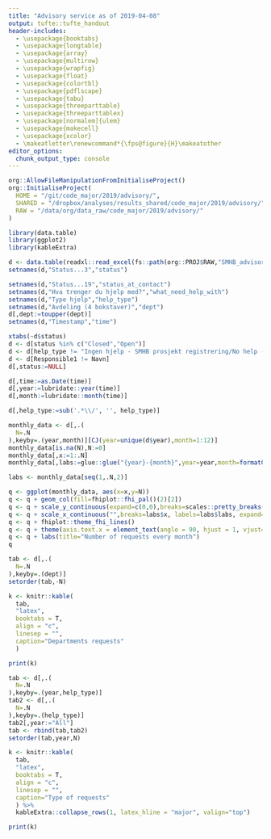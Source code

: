 ```yaml
---
title: "Advisory service as of 2019-04-08"
output: tufte::tufte_handout
header-includes:
  - \usepackage{booktabs}
  - \usepackage{longtable}
  - \usepackage{array}
  - \usepackage{multirow}
  - \usepackage{wrapfig}
  - \usepackage{float}
  - \usepackage{colortbl}
  - \usepackage{pdflscape}
  - \usepackage{tabu}
  - \usepackage{threeparttable}
  - \usepackage{threeparttablex}
  - \usepackage[normalem]{ulem}
  - \usepackage{makecell}
  - \usepackage{xcolor}
  - \makeatletter\renewcommand*{\fps@figure}{H}\makeatother
editor_options: 
  chunk_output_type: console
---
```


```r
org::AllowFileManipulationFromInitialiseProject()
org::InitialiseProject(
  HOME = "/git/code_major/2019/advisory/",
  SHARED = "/dropbox/analyses/results_shared/code_major/2019/advisory/",
  RAW = "/data/org/data_raw/code_major/2019/advisory/"
)

library(data.table)
library(ggplot2)
library(kableExtra)

d <- data.table(readxl::read_excel(fs::path(org::PROJ$RAW,"SMHB_advisory_service.xlsx"),skip = 1))
setnames(d,"Status...3","status")

setnames(d,"Status...19","status_at_contact")
setnames(d,"Hva trenger du hjelp med?","what_need_help_with")
setnames(d,"Type hjelp","help_type")
setnames(d,"Avdeling (4 bokstaver)","dept")
d[,dept:=toupper(dept)]
setnames(d,"Timestamp","time")

xtabs(~d$status)
d <- d[status %in% c("Closed","Open")]
d <- d[help_type != "Ingen hjelp - SMHB prosjekt registrering/No help - SMHB project registering"]
d <- d[Responsible1 != Navn]
d[,status:=NULL]

d[,time:=as.Date(time)]
d[,year:=lubridate::year(time)]
d[,month:=lubridate::month(time)]

d[,help_type:=sub('.*\\/', '', help_type)]

```


```r

monthly_data <- d[,.(
  N=.N
),keyby=.(year,month)][CJ(year=unique(d$year),month=1:12)]
monthly_data[is.na(N),N:=0]
monthly_data[,x:=1:.N]
monthly_data[,labs:=glue::glue("{year}-{month}",year=year,month=formatC(month,width=2,flag="0"))]

labs <- monthly_data[seq(1,.N,2)]

q <- ggplot(monthly_data, aes(x=x,y=N))
q <- q + geom_col(fill=fhiplot::fhi_pal()(2)[2])
q <- q + scale_y_continuous(expand=c(0,0),breaks=scales::pretty_breaks())
q <- q + scale_x_continuous("",breaks=labs$x, labels=labs$labs, expand=c(0,0))
q <- q + fhiplot::theme_fhi_lines()
q <- q + theme(axis.text.x = element_text(angle = 90, hjust = 1, vjust=0.5))
q <- q + labs(title="Number of requests every month")
q
```

```r
tab <- d[,.(
  N=.N
),keyby=.(dept)]
setorder(tab,-N)

k <- knitr::kable(
  tab,
  "latex",
  booktabs = T,
  align = "c",
  linesep = "",
  caption="Departments requests"
  )

print(k)
```


```r
tab <- d[,.(
  N=.N
),keyby=.(year,help_type)]
tab2 <- d[,.(
  N=.N
),keyby=.(help_type)]
tab2[,year:="All"]
tab <- rbind(tab,tab2)
setorder(tab,year,N)

k <- knitr::kable(
  tab,
  "latex",
  booktabs = T,
  align = "c",
  linesep = "",
  caption="Type of requests"
  ) %>%
  kableExtra::collapse_rows(1, latex_hline = "major", valign="top")

print(k)
```

